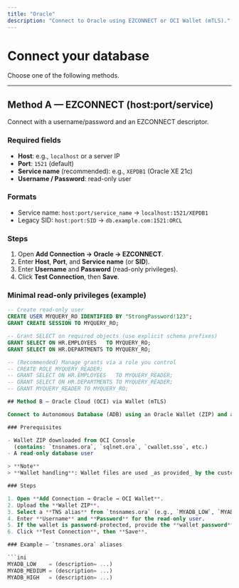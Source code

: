```yaml
---
title: "Oracle"
description: "Connect to Oracle using EZCONNECT or OCI Wallet (mTLS)."
---
```


# Connect your database

Choose one of the following methods.

---

## Method A — EZCONNECT (host:port/service)

Connect with a username/password and an EZCONNECT descriptor.

### Required fields

- **Host**: e.g., `localhost` or a server IP  
- **Port**: `1521` (default)  
- **Service name** (recommended): e.g., `XEPDB1` (Oracle XE 21c)  
- **Username / Password**: read-only user  

### Formats

- Service name: `host:port/service_name` → `localhost:1521/XEPDB1`  
- Legacy SID: `host:port:SID` → `db.example.com:1521:ORCL`  

### Steps

1. Open **Add Connection → Oracle → EZCONNECT**.  
2. Enter **Host**, **Port**, and **Service name** (or **SID**).  
3. Enter **Username** and **Password** (read-only privileges).  
4. Click **Test Connection**, then **Save**.  

### Minimal read-only privileges (example)

```sql
-- Create read-only user
CREATE USER MYQUERY_RO IDENTIFIED BY "StrongPassword!123";
GRANT CREATE SESSION TO MYQUERY_RO;

-- Grant SELECT on required objects (use explicit schema prefixes)
GRANT SELECT ON HR.EMPLOYEES   TO MYQUERY_RO;
GRANT SELECT ON HR.DEPARTMENTS TO MYQUERY_RO;

-- (Recommended) Manage grants via a role you control
-- CREATE ROLE MYQUERY_READER;
-- GRANT SELECT ON HR.EMPLOYEES   TO MYQUERY_READER;
-- GRANT SELECT ON HR.DEPARTMENTS TO MYQUERY_READER;
-- GRANT MYQUERY_READER TO MYQUERY_RO;

## Method B — Oracle Cloud (OCI) via Wallet (mTLS)

Connect to Autonomous Database (ADB) using an Oracle Wallet (ZIP) and a TNS alias.

### Prerequisites

- Wallet ZIP downloaded from OCI Console  
  (contains: `tnsnames.ora`, `sqlnet.ora`, `cwallet.sso`, etc.)
- A read-only database user

> **Note**  
> **Wallet handling**: Wallet files are used _as provided_ by the customer. No modifications or temporary copies.

### Steps

1. Open **Add Connection → Oracle → OCI Wallet**.  
2. Upload the **Wallet ZIP**.  
3. Select a **TNS alias** from `tnsnames.ora` (e.g., `MYADB_LOW`, `MYADB_MEDIUM`, `MYADB_HIGH`).  
4. Enter **Username** and **Password** for the read-only user.  
5. If the wallet is password-protected, provide the **wallet password**.  
6. Click **Test Connection**, then **Save**.  

### Example — `tnsnames.ora` aliases

```ini
MYADB_LOW    = (description= ...)
MYADB_MEDIUM = (description= ...)
MYADB_HIGH   = (description= ...)
